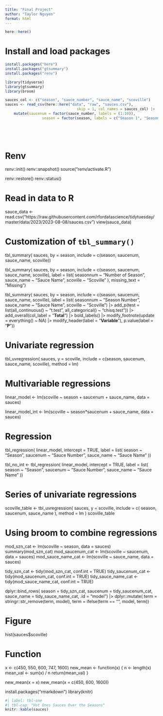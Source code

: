 ```yaml
---
title: "Final Project"
author: "Taylor Nguyen"
format: html
---
```


```r
here::here()
```
# Install and load packages
```r
install.packages("here")
install.packages("gtsummary")
install.packages("renv")

library(tidyverse)
library(gtsummary)
library(broom)

sauces_col <- c("season", "sauce_number", "sauce_name", "scoville")
sauces <- read_csv(here::here("data", "raw", "sauces.csv"),
								 skip = 1, col_names = sauces_col) |>
	mutate(saucenum = factor(sauce_number, labels = (1:10)),
				 season = factor(season, labels = c("Season 1", "Season 2", "Season 3", "Season 4", "Season 5",
																					"Season 6", "Season 7", "Season 8", "Season 9", "Season 10",
																					"Season 11", "Season 12", "Season 13", "Season 14", "Season 15",
																					"Season 16", "Season 17", "Season 18", "Season 19", "Season 20",
																					"Season 21")))
```

# Renv
renv::init()
renv::snapshot()
source("renv/activate.R")

renv::restore()
renv::status()

# Read in data to R
sauce_data <- read.csv("https://raw.githubusercontent.com/rfordatascience/tidytuesday/master/data/2023/2023-08-08/sauces.csv")
view(sauce_data)

																					
# Customization of `tbl_summary()`

tbl_summary(
	sauces,
	by = season,
	include = c(season, saucenum, sauce_name, scoville))


tbl_summary(
	sauces,
	by = season,
	include = c(season, saucenum, sauce_name, scoville),
	label = list(
		seasonnum ~ "Number of Season",
		sauce_name ~ "Sauce Name",
		scoville ~ "Scoville"
		),
		missing_text = "Missing")


tbl_summary(
 	sauces,
 	by = season,
 	include = c(season, saucenum, sauce_name, scoville),
 	label = list(
 		seasonnum ~ "Season Number",
 		sauce_name ~ "Sauce Name",
 		scoville ~ "Scoville") |>
 	add_p(test = list(all_continuous() ~ "t.test",
										all_categorical() ~ "chisq.test")) |>
	add_overall(col_label = "**Total**") |>
 	bold_labels() |>
 	modify_footnote(update = everything() ~ NA) |>
 	modify_header(label = "**Variable**"), p.value(label = "**P**"))
 	
# Univariate regression
tbl_uvregression(
	sauces,
	y = scoville,
	include = c(season, saucenum, sauce_name, scoville),
	method = lm)
	
# Multivariable regressions
linear_model <- lm(scoville ~ season + saucenum + sauce_name,
									 data = sauces)
									 
linear_model_int <- lm(scoville ~ season*saucenum + sauce_name,
											 data = sauces)

# Regression
tbl_regression(
	linear_model,
	intercept = TRUE,
	label = list(
		season ~ "Season",
		saucenum ~ "Sauce Number",
		sauce_name ~ "Sauce Name"
	))


tbl_no_int <- tbl_regression(
  linear_model, 
  intercept = TRUE,
  label = list(
  	season ~ "Season",
		saucenum ~ "Sauce Number",
		sauce_name ~ "Sauce Name"
	))
	
# Series of univariate regressions
scoville_table <- tbl_uvregression(
  sauces,
  y = scoville,
  include = c(
    season, saucenum, sauce_name
  ),
  method = lm
)
scoville_table

# Using broom to combine regressions
mod_szn_cat <- lm(scoville ~ season, data = sauces)
summary(mod_szn_cat)
mod_saucenum_cat <- lm(scoville ~ saucenum, data = sauces)
mod_sauce_name_cat <- lm(scoville ~ sauce_name, data = sauces)

tidy_szn_cat <- tidy(mod_szn_cat, conf.int = TRUE)
tidy_saucenum_cat <- tidy(mod_saucenum_cat, conf.int = TRUE)
tidy_sauce_name_cat <- tidy(mod_sauce_name_cat, conf.int = TRUE)

dplyr::bind_rows(
	season = tidy_szn_cat,
	saucenum = tidy_saucenum_cat,
	sauce_name = tidy_sauce_name_cat, .id = "model") |>
	dplyr::mutate(
	term = stringr::str_remove(term, model),
	term = ifelse(term == "", model, term))

# Figure
hist(sauces$scoville)


# Function
x <- c(450, 550, 600, 747, 1600)
new_mean <- function(x) {
	n <- length(x)
	mean_val <- sum(x) / n
	return(mean_val)
}

new_mean(x = x)
new_mean(x = c(450, 600, 1600))

install.packages("rmarkdown")
library(knitr)
```r
#| label: tbl-one
#| tbl-cap: "Hot Ones Sauces Over the Seasons"
knitr::kable(sauces)
```

